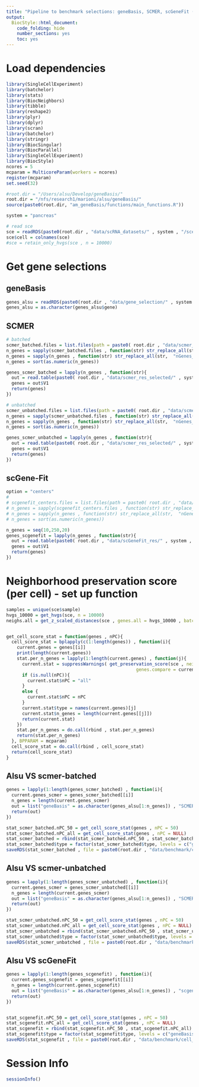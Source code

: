 ```yaml
---
title: "Pipeline to benchmark selections: geneBasis, SCMER, scGeneFit (marker selection) for cell score"
output:
  BiocStyle::html_document:
    code_folding: hide
    number_sections: yes
    toc: yes  
---
```

# Load dependencies

```r


library(SingleCellExperiment)
library(batchelor)
library(stats)
library(BiocNeighbors)
library(tibble)
library(reshape2)
library(plyr)
library(dplyr)
library(scran)
library(batchelor)
library(stringr)
library(BiocSingular)
library(BiocParallel)
library(SingleCellExperiment)
library(BiocStyle)
ncores = 5
mcparam = MulticoreParam(workers = ncores)
register(mcparam)
set.seed(32)

#root.dir = "/Users/alsu/Develop/geneBasis/"
root.dir = "/nfs/research1/marioni/alsu/geneBasis/"
source(paste0(root.dir, "am_geneBasis/functions/main_functions.R"))

system = "pancreas"

# read sce 
sce = readRDS(paste0(root.dir , "data/scRNA_datasets/" , system , "/sce_" , system , ".Rds"))
sce$cell = colnames(sce)
#sce = retain_only_hvgs(sce , n = 10000)

```


# Get gene selections

## geneBasis

```r

genes_alsu = readRDS(paste0(root.dir , "data/gene_selection/" , system , "/" , "gene_selection.Rds"))
genes_alsu = as.character(genes_alsu$gene)

```

## SCMER

```r


# batched
scmer_batched.files = list.files(path = paste0( root.dir , "data/scmer_res_selected/" , system , "/batched/" ))
n_genes = sapply(scmer_batched.files , function(str) str_replace_all(str,  ".txt" , ""))
n_genes = sapply(n_genes , function(str) str_replace_all(str,  "nGenes_" , ""))
n_genes = sort(as.numeric(n_genes))

genes_scmer_batched = lapply(n_genes , function(str){
  out = read.table(paste0( root.dir , "data/scmer_res_selected/" , system , "/batched/nGenes_" , str , ".txt") , header = F)
  genes = out$V1
  return(genes)
})

# unbatched
scmer_unbatched.files = list.files(path = paste0( root.dir , "data/scmer_res_selected/" , system , "/unbatched/" ))
n_genes = sapply(scmer_unbatched.files , function(str) str_replace_all(str,  ".txt" , ""))
n_genes = sapply(n_genes , function(str) str_replace_all(str,  "nGenes_" , ""))
n_genes = sort(as.numeric(n_genes))

genes_scmer_unbatched = lapply(n_genes , function(str){
  out = read.table(paste0( root.dir , "data/scmer_res_selected/" , system , "/unbatched/nGenes_" , str , ".txt") , header = F)
  genes = out$V1
  return(genes)
})


```

## scGene-Fit

```r


option = "centers"
# 
# scgenefit_centers.files = list.files(path = paste0( root.dir , "data/scGeneFit_res/" , system , "/" , option , "/" ))
# n_genes = sapply(scgenefit_centers.files , function(str) str_replace_all(str,  ".txt" , ""))
# n_genes = sapply(n_genes , function(str) str_replace_all(str,  "nGenes_" , ""))
# n_genes = sort(as.numeric(n_genes))

n_genes = seq(10,250,20)
genes_scgenefit = lapply(n_genes , function(str){
  out = read.table(paste0( root.dir , "data/scGeneFit_res/" , system , "/" , option , "/nGenes_" , str , ".txt") , header = F)
  genes = out$V1
  return(genes)
})


```

# Neighborhood preservation score (per cell) - set up function

```r


samples = unique(sce$sample)
hvgs_10000 = get_hvgs(sce, n = 10000)
neighs.all = get_z_scaled_distances(sce , genes.all = hvgs_10000 , batch = "sample", n.neigh = 5 , nPC.all = 50)


get_cell_score_stat = function(genes , nPC){
  cell_score_stat = bplapply(c(1:length(genes)) , function(i){
    current.genes = genes[[i]]
    print(length(current.genes))
    stat.per_n_genes = lapply(1:length(current.genes) , function(j){
      current.stat = suppressWarnings( get_preservation_score(sce , neighs.all = neighs.all ,  genes.all = hvgs_10000, 
                                                 genes.compare = current.genes[[j]], batch = "sample" ,n.neigh = 5 , nPC.all = 50 , nPC.compare = nPC) )
      if (is.null(nPC)){
        current.stat$nPC = "all"
      }
      else {
        current.stat$nPC = nPC
      }
      current.stat$type = names(current.genes)[j]
      current.stat$n_genes = length(current.genes[[j]])
      return(current.stat)
    })
    stat.per_n_genes = do.call(rbind , stat.per_n_genes)
    return(stat.per_n_genes)
  }, BPPARAM = mcparam)
  cell_score_stat = do.call(rbind , cell_score_stat)
  return(cell_score_stat)
}

```

## Alsu VS scmer-batched

```r


genes = lapply(1:length(genes_scmer_batched) , function(i){
  current.genes_scmer = genes_scmer_batched[[i]]
  n_genes = length(current.genes_scmer)
  out = list("geneBasis" = as.character(genes_alsu[1:n_genes]) , "SCMER" = as.character(current.genes_scmer) , "hvgs" = as.character(get_hvgs(sce,n=n_genes)))
  return(out)
})

stat_scmer_batched.nPC_50 = get_cell_score_stat(genes , nPC = 50)
stat_scmer_batched.nPC_all = get_cell_score_stat(genes , nPC = NULL)
stat_scmer_batched = rbind(stat_scmer_batched.nPC_50 , stat_scmer_batched.nPC_all)
stat_scmer_batched$type = factor(stat_scmer_batched$type, levels = c("geneBasis" , "SCMER" , "hvgs"))
saveRDS(stat_scmer_batched , file = paste0(root.dir , "data/benchmark/cell_score/" , system , "/cell_score__scmer_batched.Rds"))


```

## Alsu VS scmer-unbatched

```r


genes = lapply(1:length(genes_scmer_unbatched) , function(i){
  current.genes_scmer = genes_scmer_unbatched[[i]]
  n_genes = length(current.genes_scmer)
  out = list("geneBasis" = as.character(genes_alsu[1:n_genes]) , "SCMER" = as.character(current.genes_scmer) , "hvgs" = as.character(get_hvgs(sce,n=n_genes)))
  return(out)
})

stat_scmer_unbatched.nPC_50 = get_cell_score_stat(genes , nPC = 50)
stat_scmer_unbatched.nPC_all = get_cell_score_stat(genes , nPC = NULL)
stat_scmer_unbatched = rbind(stat_scmer_unbatched.nPC_50 , stat_scmer_unbatched.nPC_all)
stat_scmer_unbatched$type = factor(stat_scmer_unbatched$type, levels = c("geneBasis" , "SCMER" , "hvgs"))
saveRDS(stat_scmer_unbatched , file = paste0(root.dir , "data/benchmark/cell_score/" , system , "/cell_score__scmer_unbatched.Rds"))


```

## Alsu VS scGeneFit

```r


genes = lapply(1:length(genes_scgenefit) , function(i){
  current.genes_scgenefit = genes_scgenefit[[i]]
  n_genes = length(current.genes_scgenefit)
  out = list("geneBasis" = as.character(genes_alsu[1:n_genes]) , "scgenefit" = as.character(current.genes_scgenefit) , "hvgs" = as.character(get_hvgs(sce , n_genes)))
  return(out)
})


stat_scgenefit.nPC_50 = get_cell_score_stat(genes , nPC = 50)
stat_scgenefit.nPC_all = get_cell_score_stat(genes , nPC = NULL)
stat_scgenefit = rbind(stat_scgenefit.nPC_50 , stat_scgenefit.nPC_all)
stat_scgenefit$type = factor(stat_scgenefit$type, levels = c("geneBasis" , "scgenefit" , "hvgs"))
saveRDS(stat_scgenefit , file = paste0(root.dir , "data/benchmark/cell_score/" , system , "/cell_score__scgenefit.Rds"))


```



# Session Info

```r
sessionInfo()
```
